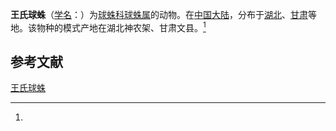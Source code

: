 {{Speciesbox
| name = 王氏球蛛
| status = 
| status_system = 
| image = 
| genus = Theridion
| species = wangi
| authority = (Zhu, 1998)<ref name='id13158'>{{cite web| url =http://www.bioinfo.cn/db05/BjdwSpecies.php?action=view&id=13158| title =王氏球蛛| work =《中国动物物种编目数据库》| publisher =中国科学院微生物研究所| author =中国科学院动物研究所| accessdate =2009-04-28| deadurl =yes| archiveurl =https://web.archive.org/web/20160305095159/http://www.bioinfo.cn/db05/BjdwSpecies.php?action=view&id=13158| archivedate =2016-03-05}}</ref>
}}

'''王氏球蛛'''（[[学名|学名]]：{{lang|la|''Theridion wangi''}}）为[[球蛛科|球蛛科]][[球蛛属|球蛛属]]的动物。在[[中国大陆|中国大陆]]，分布于[[湖北|湖北]]、[[甘肃|甘肃]]等地。该物种的模式产地在湖北神农架、甘肃文县。<ref name='id13158'/>

== 参考文献 ==
{{reflist}}

{{Wikispecies|Theridion wangi}}

[[Category:球蛛属|王氏球蛛]]


{{蜘蛛小作品}}